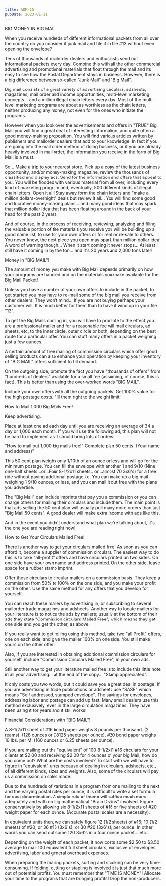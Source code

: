 ```yaml
---
title: ADM-15
pubDate: 2023-01-11
---
```


BIG MONEY IN BIG MAIL

When you receive hundreds of different informational packets
from all over the country do you consider it junk mail and file
it in file #13 without even opening the envelope?

Tens of thousands of mailorder dealers and enthusiasts send out
informational packets every day.  Combine this with all the
other commercial advertising and promotional materials that
float through the mail and its easy to see how the Postal
Department stays in business.  However, there is a big
difference between so-called "Junk Mail" and "Big Mail".

Big mail consists of a great variety of advertising circulars,
adsheets, magazines, mail order and income opportunities,
multi-level marketing concepts... and a million illegal chain
letters every day.  Most of the multi-level marketing programs
are about as worthless as the chain letters, neither producing
any money, not even for the ones who initiate the programs.

However when you look over the advertisements and offers in
"TRUE" Big Mail you will find a great deal of interesting
information, and quite often a good money-making proposition. 
You will find various articles written by publishers and
mailorder dealers that add to your knowledge.  In fact if you
are going into the mail order method of doing business, or if
you are already heavily involved in mail order, the information
you receive in the form of Big Mail is a must.

So... Make a trip to your nearest store.  Pick up a copy of the
latest business opportunity, and/or money-making magazine,
review the thousands of classified and display ads.  Send for
the information and offers that appeal to you.  You will be
flooded with various material from all over, including every
kind of marketing program and, eventually, 500 different kinds
of illegal chain letters.  Open it all!  Stay away form the
chain letters and "make a million dollars-overnight" deals but
review it all... You will find some good and lucrative
money-making plans... and many good ideas that may spark that
million dollar idea that has been floating around in the back of
your head for the past 2 years.

And of course, in the process of receiving, reviewing, analyzing
and filing the valuable portion of the materials you receive you
will be building up a good name list, to use for your own offers
or for rent or re-sale to others.  You never know, the next
piece you open may spark than million dollar idea!  A word of
warning though... When it start coming it never stops... At
least I still have it coming in by the ton... and it's 20 years
and 2,000 tons later!

Money in "BIG MAIL"!

The amount of money you make with Big Mail depends primarily on
how your programs are handled and on the materials you make
available for the Big Mail Packet!

Unless you have a number of your own offers to include in the
packet, to get started you may have to re-mail some of the big
mail you receive from other dealers.  They won't mind... If you
are not buying perhaps your customer will.  It is much better
for them than to have it wind up in your file "13".

To get the Big Mails coming in, you will have to promote to the
effect you are a professional mailer and for a reasonable fee
will mail circulars, ad sheets, etc, to the inner circle, outer
circle or both, depending on the best route for a particular
offer.  You can stuff many offers in a packet weighing just a
few ounces.

A certain amount of free mailing of commission circulars which
offer good selling products can also enhance your operation by
keeping your inventory of  "BIG MAIL" offers sufficient to fill
demand.

On the outgoing side, promote the fact you have "thousands of
offers" from "hundreds of dealers" available for a small fee
(assuming, of course, this is fact).  This is better than using
the over-worked words "BIG MAIL".

Include your own offers with all the outgoing packets.  Get 100%
value for the high postage costs.  Fill them right to the weight
limit!

How to Mail 1,000 Big Mails Free!

Keep advertising.

Place at least one ad each day until you are receiving an
average of 34 a day or 1,000 each month.  If you will use the
following ad, this plan will not be hard to implement as it
should bring lots of orders:

"How to mail out 1,000 big mails free!"  Complete plan 50 cents.
(Your name and address)"

This  50 cent plan weighs only 1/10th of an ounce or less and
will go for the minimum postage.  You can fill the envelope with
another 1 and 9/10 (Nine one-half sheets...or...Four 8-1/2x11
sheets.. or...almost 70 3x6's) for a free ride without paying
additional postage i.e. You can make up a big mail weighing 1
9/10 ounces, or less, and you can mail it out free with the
plans you advertise.

The "Big Mail" can include imprints that pay you a commission or
you can charge others for mailing their circulars and include
them.  The main point is that ads selling the 50 cent plan will
usually pull many more orders than just "Big Mail 50 cents".  A
good dealer will make extra income with ads like this.

And in the event you didn't understand what plan we're talking
about, it's the one you are reading right now!

How to Get Your Circulars Mailed Free!

There is another way to get your circulars mailed free.  As soon
as you can afford it, become a supplier of commission circulars.
The easiest way to do this is to take "all-profit" offers and
have circulars printed on two sides. On one side have your own
name and address printed.  On the other side, leave space for a
rubber stamp imprint.

Offer these circulars to circular mailers on a commission basis.
They keep a commission from 50% to 100% on the one side, and you
make your profit on the other.  Use the same method for any
offers that you develop for yourself.

You can reach these mailers by advertising in, or subscribing to
several mailorder trade magazines and adsheets.  Another way to
locate mailers for your literature is to notice the ads by
mailers;  usually at the bottom of their ads they state
"Commission circulars Mailed Free", which means they get one
side and you get the other, as above.

If you really want to get rolling using this method, take two
"all Profit" offers, one on each side, and give the mailer 100%
on one side.  You still make yours on the other offer.

Also, if you are interested in obtaining additional commission
circulars for yourself, include "Commission Circulars Mailed
Free", in your own ads.

Still another way to get your literature mailed free is to
include this little note in all your advertising... at the end
of the copy... "Stamp appreciated".

It only costs you two words, but it could save you a great deal
in postage.  If you are advertising in trade publications or
adsheets use "SASE" which means "Self addressed, stamped
envelope".  The savings for envelopes, addressing labor and
postage can add up fast.  Many small dealers use this method
exclusively, even in the large circulation magazines.  They have
been using it for years and it still works!

Financial Considerations with "BIG MAIL"!

A 8-1/2x11 sheet of #16 bond paper weighs 8 pounds per thousand.
(2 reams).  (128 ounces or 7.8125 sheets per ounce).  #20 bond
paper weighs 10 lbs. per M.  (160 ounces or 6.25 sheets per
ounce).

If you are mailing out the "equivalent" of 100 8-1/2x11 #16
circulars for your clients at $2.00 and receiving $2.00 for 4
ounces of your big Mail, how do you come out?  What are the
costs involved?  To start with we will have to figure in
"equivalent" units because of dealing in circulars, adsheets,
etc., of all different kinds, sizes and weights.  Also, some of
the circulars will pay us a commission on sales made.

Due to the hundreds of variations in a program from one mailing
to the next and the varying postal rates per ounce, it is
difficult to write a set formula for cost determination.  A
simple rule of thumb will suffice much more adequately and with
no big mathematical "Brain Drains" involved.  Figure
conservatively by allowing six 8-1/2x11 sheets of #16 or five
sheets of #20 weight paper for each ounce.  (Accurate postal
scales are a necessity).

In equivalent units then, we can safely figure 12 (1/2 sheets)
of #16;  10 (1/2 sheets) of #20;  or 36 #16 (3x6's);  or 30 #20
(3x6's); per ounce.  In other words you can send out some 120
3x6's in a four ounce packet... etc...

Depending on the weight of each packet, it now costs some $2.50
to $3.50 average to mail 100 equivalent full sheet circulars,
exclusive of envelopes, advertising, labor and general overhead
expenses.

When preparing the mailing packets, sorting and stacking can be
very time-consuming.  If folding, cutting or stapling is
involved it is just that much more out of potential profits. 
You must remember that "TIME IS MONEY"!  Allocate your time to
the programs that are bringing profits!  Drop the non-producers.